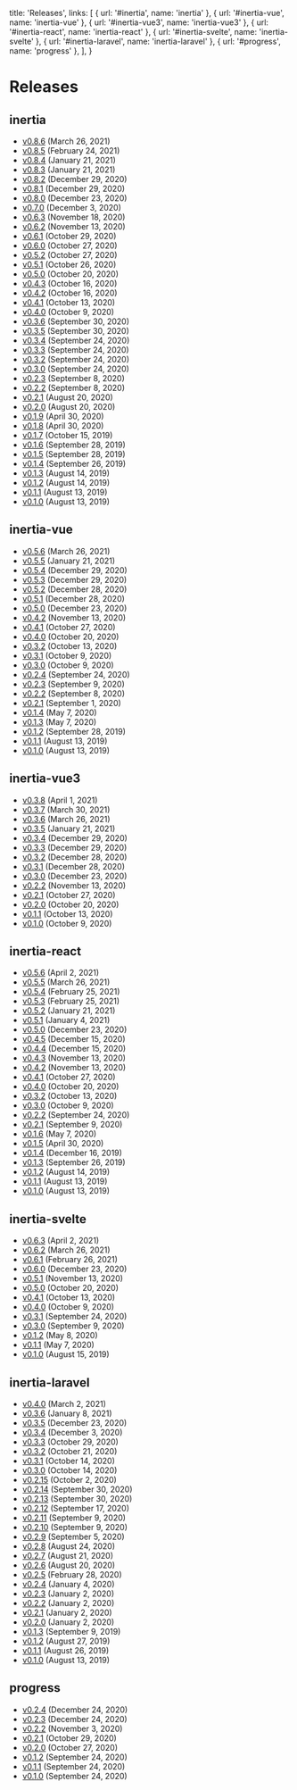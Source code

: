 
  title: 'Releases',
  links: [
    { url: '#inertia', name: 'inertia' },
    { url: '#inertia-vue', name: 'inertia-vue' },
    { url: '#inertia-vue3', name: 'inertia-vue3' },
    { url: '#inertia-react', name: 'inertia-react' },
    { url: '#inertia-svelte', name: 'inertia-svelte' },
    { url: '#inertia-laravel', name: 'inertia-laravel' },
    { url: '#progress', name: 'progress' },
  ],
}

# Releases

<h2>inertia</h2>
<ul>
  <li>
    <a href="/releases/inertia-0.8.6">v0.8.6</a>
    <span className="ml-2 text-sm text-gray-600">(March 26, 2021)</span>
  </li>
  <li>
    <a href="/releases/inertia-0.8.5">v0.8.5</a>
    <span className="ml-2 text-sm text-gray-600">(February 24, 2021)</span>
  </li>
  <li>
    <a href="/releases/inertia-0.8.4">v0.8.4</a>
    <span className="ml-2 text-sm text-gray-600">(January 21, 2021)</span>
  </li>
  <li>
    <a href="/releases/inertia-0.8.3">v0.8.3</a>
    <span className="ml-2 text-sm text-gray-600">(January 21, 2021)</span>
  </li>
  <li>
    <a href="/releases/inertia-0.8.2">v0.8.2</a>
    <span className="ml-2 text-sm text-gray-600">(December 29, 2020)</span>
  </li>
  <li>
    <a href="/releases/inertia-0.8.1">v0.8.1</a>
    <span className="ml-2 text-sm text-gray-600">(December 29, 2020)</span>
  </li>
  <li>
    <a href="/releases/inertia-0.8.0">v0.8.0</a>
    <span className="ml-2 text-sm text-gray-600">(December 23, 2020)</span>
  </li>
  <li>
    <a href="/releases/inertia-0.7.0">v0.7.0</a>
    <span className="ml-2 text-sm text-gray-600">(December 3, 2020)</span>
  </li>
  <li>
    <a href="/releases/inertia-0.6.3">v0.6.3</a>
    <span className="ml-2 text-sm text-gray-600">(November 18, 2020)</span>
  </li>
  <li>
    <a href="/releases/inertia-0.6.2">v0.6.2</a>
    <span className="ml-2 text-sm text-gray-600">(November 13, 2020)</span>
  </li>
  <li>
    <a href="/releases/inertia-0.6.1">v0.6.1</a>
    <span className="ml-2 text-sm text-gray-600">(October 29, 2020)</span>
  </li>
  <li>
    <a href="/releases/inertia-0.6.0">v0.6.0</a>
    <span className="ml-2 text-sm text-gray-600">(October 27, 2020)</span>
  </li>
  <li>
    <a href="/releases/inertia-0.5.2">v0.5.2</a>
    <span className="ml-2 text-sm text-gray-600">(October 27, 2020)</span>
  </li>
  <li>
    <a href="/releases/inertia-0.5.1">v0.5.1</a>
    <span className="ml-2 text-sm text-gray-600">(October 26, 2020)</span>
  </li>
  <li>
    <a href="/releases/inertia-0.5.0">v0.5.0</a>
    <span className="ml-2 text-sm text-gray-600">(October 20, 2020)</span>
  </li>
  <li>
    <a href="/releases/inertia-0.4.3">v0.4.3</a>
    <span className="ml-2 text-sm text-gray-600">(October 16, 2020)</span>
  </li>
  <li>
    <a href="/releases/inertia-0.4.2">v0.4.2</a>
    <span className="ml-2 text-sm text-gray-600">(October 16, 2020)</span>
  </li>
  <li>
    <a href="/releases/inertia-0.4.1">v0.4.1</a>
    <span className="ml-2 text-sm text-gray-600">(October 13, 2020)</span>
  </li>
  <li>
    <a href="/releases/inertia-0.4.0">v0.4.0</a>
    <span className="ml-2 text-sm text-gray-600">(October 9, 2020)</span>
  </li>
  <li>
    <a href="/releases/inertia-0.3.6">v0.3.6</a>
    <span className="ml-2 text-sm text-gray-600">(September 30, 2020)</span>
  </li>
  <li>
    <a href="/releases/inertia-0.3.5">v0.3.5</a>
    <span className="ml-2 text-sm text-gray-600">(September 30, 2020)</span>
  </li>
  <li>
    <a href="/releases/inertia-0.3.4">v0.3.4</a>
    <span className="ml-2 text-sm text-gray-600">(September 24, 2020)</span>
  </li>
  <li>
    <a href="/releases/inertia-0.3.3">v0.3.3</a>
    <span className="ml-2 text-sm text-gray-600">(September 24, 2020)</span>
  </li>
  <li>
    <a href="/releases/inertia-0.3.2">v0.3.2</a>
    <span className="ml-2 text-sm text-gray-600">(September 24, 2020)</span>
  </li>
  <li>
    <a href="/releases/inertia-0.3.0">v0.3.0</a>
    <span className="ml-2 text-sm text-gray-600">(September 24, 2020)</span>
  </li>
  <li>
    <a href="/releases/inertia-0.2.3">v0.2.3</a>
    <span className="ml-2 text-sm text-gray-600">(September 8, 2020)</span>
  </li>
  <li>
    <a href="/releases/inertia-0.2.2">v0.2.2</a>
    <span className="ml-2 text-sm text-gray-600">(September 8, 2020)</span>
  </li>
  <li>
    <a href="/releases/inertia-0.2.1">v0.2.1</a>
    <span className="ml-2 text-sm text-gray-600">(August 20, 2020)</span>
  </li>
  <li>
    <a href="/releases/inertia-0.2.0">v0.2.0</a>
    <span className="ml-2 text-sm text-gray-600">(August 20, 2020)</span>
  </li>
  <li>
    <a href="/releases/inertia-0.1.9">v0.1.9</a>
    <span className="ml-2 text-sm text-gray-600">(April 30, 2020)</span>
  </li>
  <li>
    <a href="/releases/inertia-0.1.8">v0.1.8</a>
    <span className="ml-2 text-sm text-gray-600">(April 30, 2020)</span>
  </li>
  <li>
    <a href="/releases/inertia-0.1.7">v0.1.7</a>
    <span className="ml-2 text-sm text-gray-600">(October 15, 2019)</span>
  </li>
  <li>
    <a href="/releases/inertia-0.1.6">v0.1.6</a>
    <span className="ml-2 text-sm text-gray-600">(September 28, 2019)</span>
  </li>
  <li>
    <a href="/releases/inertia-0.1.5">v0.1.5</a>
    <span className="ml-2 text-sm text-gray-600">(September 28, 2019)</span>
  </li>
  <li>
    <a href="/releases/inertia-0.1.4">v0.1.4</a>
    <span className="ml-2 text-sm text-gray-600">(September 26, 2019)</span>
  </li>
  <li>
    <a href="/releases/inertia-0.1.3">v0.1.3</a>
    <span className="ml-2 text-sm text-gray-600">(August 14, 2019)</span>
  </li>
  <li>
    <a href="/releases/inertia-0.1.2">v0.1.2</a>
    <span className="ml-2 text-sm text-gray-600">(August 14, 2019)</span>
  </li>
  <li>
    <a href="/releases/inertia-0.1.1">v0.1.1</a>
    <span className="ml-2 text-sm text-gray-600">(August 13, 2019)</span>
  </li>
  <li>
    <a href="/releases/inertia-0.1.0">v0.1.0</a>
    <span className="ml-2 text-sm text-gray-600">(August 13, 2019)</span>
  </li>
</ul>

<h2>inertia-vue</h2>
<ul>
  <li>
    <a href="/releases/inertia-vue-0.5.6">v0.5.6</a>
    <span className="ml-2 text-sm text-gray-600">(March 26, 2021)</span>
  </li>
  <li>
    <a href="/releases/inertia-vue-0.5.5">v0.5.5</a>
    <span className="ml-2 text-sm text-gray-600">(January 21, 2021)</span>
  </li>
  <li>
    <a href="/releases/inertia-vue-0.5.4">v0.5.4</a>
    <span className="ml-2 text-sm text-gray-600">(December 29, 2020)</span>
  </li>
  <li>
    <a href="/releases/inertia-vue-0.5.3">v0.5.3</a>
    <span className="ml-2 text-sm text-gray-600">(December 29, 2020)</span>
  </li>
  <li>
    <a href="/releases/inertia-vue-0.5.2">v0.5.2</a>
    <span className="ml-2 text-sm text-gray-600">(December 28, 2020)</span>
  </li>
  <li>
    <a href="/releases/inertia-vue-0.5.1">v0.5.1</a>
    <span className="ml-2 text-sm text-gray-600">(December 28, 2020)</span>
  </li>
  <li>
    <a href="/releases/inertia-vue-0.5.0">v0.5.0</a>
    <span className="ml-2 text-sm text-gray-600">(December 23, 2020)</span>
  </li>
  <li>
    <a href="/releases/inertia-vue-0.4.2">v0.4.2</a>
    <span className="ml-2 text-sm text-gray-600">(November 13, 2020)</span>
  </li>
  <li>
    <a href="/releases/inertia-vue-0.4.1">v0.4.1</a>
    <span className="ml-2 text-sm text-gray-600">(October 27, 2020)</span>
  </li>
  <li>
    <a href="/releases/inertia-vue-0.4.0">v0.4.0</a>
    <span className="ml-2 text-sm text-gray-600">(October 20, 2020)</span>
  </li>
  <li>
    <a href="/releases/inertia-vue-0.3.2">v0.3.2</a>
    <span className="ml-2 text-sm text-gray-600">(October 13, 2020)</span>
  </li>
  <li>
    <a href="/releases/inertia-vue-0.3.1">v0.3.1</a>
    <span className="ml-2 text-sm text-gray-600">(October 9, 2020)</span>
  </li>
  <li>
    <a href="/releases/inertia-vue-0.3.0">v0.3.0</a>
    <span className="ml-2 text-sm text-gray-600">(October 9, 2020)</span>
  </li>
  <li>
    <a href="/releases/inertia-vue-0.2.4">v0.2.4</a>
    <span className="ml-2 text-sm text-gray-600">(September 24, 2020)</span>
  </li>
  <li>
    <a href="/releases/inertia-vue-0.2.3">v0.2.3</a>
    <span className="ml-2 text-sm text-gray-600">(September 9, 2020)</span>
  </li>
  <li>
    <a href="/releases/inertia-vue-0.2.2">v0.2.2</a>
    <span className="ml-2 text-sm text-gray-600">(September 8, 2020)</span>
  </li>
  <li>
    <a href="/releases/inertia-vue-0.2.1">v0.2.1</a>
    <span className="ml-2 text-sm text-gray-600">(September 1, 2020)</span>
  </li>
  <li>
    <a href="/releases/inertia-vue-0.1.4">v0.1.4</a>
    <span className="ml-2 text-sm text-gray-600">(May 7, 2020)</span>
  </li>
  <li>
    <a href="/releases/inertia-vue-0.1.3">v0.1.3</a>
    <span className="ml-2 text-sm text-gray-600">(May 7, 2020)</span>
  </li>
  <li>
    <a href="/releases/inertia-vue-0.1.2">v0.1.2</a>
    <span className="ml-2 text-sm text-gray-600">(September 28, 2019)</span>
  </li>
  <li>
    <a href="/releases/inertia-vue-0.1.1">v0.1.1</a>
    <span className="ml-2 text-sm text-gray-600">(August 13, 2019)</span>
  </li>
  <li>
    <a href="/releases/inertia-vue-0.1.0">v0.1.0</a>
    <span className="ml-2 text-sm text-gray-600">(August 13, 2019)</span>
  </li>
</ul>

<h2>inertia-vue3</h2>
<ul>
  <li>
    <a href="/releases/inertia-vue3-0.3.8">v0.3.8</a>
    <span className="ml-2 text-sm text-gray-600">(April 1, 2021)</span>
  </li>
  <li>
    <a href="/releases/inertia-vue3-0.3.7">v0.3.7</a>
    <span className="ml-2 text-sm text-gray-600">(March 30, 2021)</span>
  </li>
  <li>
    <a href="/releases/inertia-vue3-0.3.6">v0.3.6</a>
    <span className="ml-2 text-sm text-gray-600">(March 26, 2021)</span>
  </li>
  <li>
    <a href="/releases/inertia-vue3-0.3.5">v0.3.5</a>
    <span className="ml-2 text-sm text-gray-600">(January 21, 2021)</span>
  </li>
  <li>
    <a href="/releases/inertia-vue3-0.3.4">v0.3.4</a>
    <span className="ml-2 text-sm text-gray-600">(December 29, 2020)</span>
  </li>
  <li>
    <a href="/releases/inertia-vue3-0.3.3">v0.3.3</a>
    <span className="ml-2 text-sm text-gray-600">(December 29, 2020)</span>
  </li>
  <li>
    <a href="/releases/inertia-vue3-0.3.2">v0.3.2</a>
    <span className="ml-2 text-sm text-gray-600">(December 28, 2020)</span>
  </li>
  <li>
    <a href="/releases/inertia-vue3-0.3.1">v0.3.1</a>
    <span className="ml-2 text-sm text-gray-600">(December 28, 2020)</span>
  </li>
  <li>
    <a href="/releases/inertia-vue3-0.3.0">v0.3.0</a>
    <span className="ml-2 text-sm text-gray-600">(December 23, 2020)</span>
  </li>
  <li>
    <a href="/releases/inertia-vue3-0.2.2">v0.2.2</a>
    <span className="ml-2 text-sm text-gray-600">(November 13, 2020)</span>
  </li>
  <li>
    <a href="/releases/inertia-vue3-0.2.1">v0.2.1</a>
    <span className="ml-2 text-sm text-gray-600">(October 27, 2020)</span>
  </li>
  <li>
    <a href="/releases/inertia-vue3-0.2.0">v0.2.0</a>
    <span className="ml-2 text-sm text-gray-600">(October 20, 2020)</span>
  </li>
  <li>
    <a href="/releases/inertia-vue3-0.1.1">v0.1.1</a>
    <span className="ml-2 text-sm text-gray-600">(October 13, 2020)</span>
  </li>
  <li>
    <a href="/releases/inertia-vue3-0.1.0">v0.1.0</a>
    <span className="ml-2 text-sm text-gray-600">(October 9, 2020)</span>
  </li>
</ul>

<h2>inertia-react</h2>
<ul>
  <li>
    <a href="/releases/inertia-react-0.5.6">v0.5.6</a>
    <span className="ml-2 text-sm text-gray-600">(April 2, 2021)</span>
  </li>
  <li>
    <a href="/releases/inertia-react-0.5.5">v0.5.5</a>
    <span className="ml-2 text-sm text-gray-600">(March 26, 2021)</span>
  </li>
  <li>
    <a href="/releases/inertia-react-0.5.4">v0.5.4</a>
    <span className="ml-2 text-sm text-gray-600">(February 25, 2021)</span>
  </li>
  <li>
    <a href="/releases/inertia-react-0.5.3">v0.5.3</a>
    <span className="ml-2 text-sm text-gray-600">(February 25, 2021)</span>
  </li>
  <li>
    <a href="/releases/inertia-react-0.5.2">v0.5.2</a>
    <span className="ml-2 text-sm text-gray-600">(January 21, 2021)</span>
  </li>
  <li>
    <a href="/releases/inertia-react-0.5.1">v0.5.1</a>
    <span className="ml-2 text-sm text-gray-600">(January 4, 2021)</span>
  </li>
  <li>
    <a href="/releases/inertia-react-0.5.0">v0.5.0</a>
    <span className="ml-2 text-sm text-gray-600">(December 23, 2020)</span>
  </li>
  <li>
    <a href="/releases/inertia-react-0.4.5">v0.4.5</a>
    <span className="ml-2 text-sm text-gray-600">(December 15, 2020)</span>
  </li>
  <li>
    <a href="/releases/inertia-react-0.4.4">v0.4.4</a>
    <span className="ml-2 text-sm text-gray-600">(December 15, 2020)</span>
  </li>
  <li>
    <a href="/releases/inertia-react-0.4.3">v0.4.3</a>
    <span className="ml-2 text-sm text-gray-600">(November 13, 2020)</span>
  </li>
  <li>
    <a href="/releases/inertia-react-0.4.2">v0.4.2</a>
    <span className="ml-2 text-sm text-gray-600">(November 13, 2020)</span>
  </li>
  <li>
    <a href="/releases/inertia-react-0.4.1">v0.4.1</a>
    <span className="ml-2 text-sm text-gray-600">(October 27, 2020)</span>
  </li>
  <li>
    <a href="/releases/inertia-react-0.4.0">v0.4.0</a>
    <span className="ml-2 text-sm text-gray-600">(October 20, 2020)</span>
  </li>
  <li>
    <a href="/releases/inertia-react-0.3.2">v0.3.2</a>
    <span className="ml-2 text-sm text-gray-600">(October 13, 2020)</span>
  </li>
  <li>
    <a href="/releases/inertia-react-0.3.0">v0.3.0</a>
    <span className="ml-2 text-sm text-gray-600">(October 9, 2020)</span>
  </li>
  <li>
    <a href="/releases/inertia-react-0.2.2">v0.2.2</a>
    <span className="ml-2 text-sm text-gray-600">(September 24, 2020)</span>
  </li>
  <li>
    <a href="/releases/inertia-react-0.2.1">v0.2.1</a>
    <span className="ml-2 text-sm text-gray-600">(September 9, 2020)</span>
  </li>
  <li>
    <a href="/releases/inertia-react-0.1.6">v0.1.6</a>
    <span className="ml-2 text-sm text-gray-600">(May 7, 2020)</span>
  </li>
  <li>
    <a href="/releases/inertia-react-0.1.5">v0.1.5</a>
    <span className="ml-2 text-sm text-gray-600">(April 30, 2020)</span>
  </li>
  <li>
    <a href="/releases/inertia-react-0.1.4">v0.1.4</a>
    <span className="ml-2 text-sm text-gray-600">(December 16, 2019)</span>
  </li>
  <li>
    <a href="/releases/inertia-react-0.1.3">v0.1.3</a>
    <span className="ml-2 text-sm text-gray-600">(September 26, 2019)</span>
  </li>
  <li>
    <a href="/releases/inertia-react-0.1.2">v0.1.2</a>
    <span className="ml-2 text-sm text-gray-600">(August 14, 2019)</span>
  </li>
  <li>
    <a href="/releases/inertia-react-0.1.1">v0.1.1</a>
    <span className="ml-2 text-sm text-gray-600">(August 13, 2019)</span>
  </li>
  <li>
    <a href="/releases/inertia-react-0.1.0">v0.1.0</a>
    <span className="ml-2 text-sm text-gray-600">(August 13, 2019)</span>
  </li>
</ul>

<h2>inertia-svelte</h2>
<ul>
  <li>
    <a href="/releases/inertia-svelte-0.6.3">v0.6.3</a>
    <span className="ml-2 text-sm text-gray-600">(April 2, 2021)</span>
  </li>
  <li>
    <a href="/releases/inertia-svelte-0.6.2">v0.6.2</a>
    <span className="ml-2 text-sm text-gray-600">(March 26, 2021)</span>
  </li>
  <li>
    <a href="/releases/inertia-svelte-0.6.1">v0.6.1</a>
    <span className="ml-2 text-sm text-gray-600">(February 26, 2021)</span>
  </li>
  <li>
    <a href="/releases/inertia-svelte-0.6.0">v0.6.0</a>
    <span className="ml-2 text-sm text-gray-600">(December 23, 2020)</span>
  </li>
  <li>
    <a href="/releases/inertia-svelte-0.5.1">v0.5.1</a>
    <span className="ml-2 text-sm text-gray-600">(November 13, 2020)</span>
  </li>
  <li>
    <a href="/releases/inertia-svelte-0.5.0">v0.5.0</a>
    <span className="ml-2 text-sm text-gray-600">(October 20, 2020)</span>
  </li>
  <li>
    <a href="/releases/inertia-svelte-0.4.1">v0.4.1</a>
    <span className="ml-2 text-sm text-gray-600">(October 13, 2020)</span>
  </li>
  <li>
    <a href="/releases/inertia-svelte-0.4.0">v0.4.0</a>
    <span className="ml-2 text-sm text-gray-600">(October 9, 2020)</span>
  </li>
  <li>
    <a href="/releases/inertia-svelte-0.3.1">v0.3.1</a>
    <span className="ml-2 text-sm text-gray-600">(September 24, 2020)</span>
  </li>
  <li>
    <a href="/releases/inertia-svelte-0.3.0">v0.3.0</a>
    <span className="ml-2 text-sm text-gray-600">(September 9, 2020)</span>
  </li>
  <li>
    <a href="/releases/inertia-svelte-0.1.2">v0.1.2</a>
    <span className="ml-2 text-sm text-gray-600">(May 8, 2020)</span>
  </li>
  <li>
    <a href="/releases/inertia-svelte-0.1.1">v0.1.1</a>
    <span className="ml-2 text-sm text-gray-600">(May 7, 2020)</span>
  </li>
  <li>
    <a href="/releases/inertia-svelte-0.1.0">v0.1.0</a>
    <span className="ml-2 text-sm text-gray-600">(August 15, 2019)</span>
  </li>
</ul>

<h2>inertia-laravel</h2>
<ul>
  <li>
    <a href="/releases/inertia-laravel-0.4.0">v0.4.0</a>
    <span className="ml-2 text-sm text-gray-600">(March 2, 2021)</span>
  </li>
  <li>
    <a href="/releases/inertia-laravel-0.3.6">v0.3.6</a>
    <span className="ml-2 text-sm text-gray-600">(January 8, 2021)</span>
  </li>
  <li>
    <a href="/releases/inertia-laravel-0.3.5">v0.3.5</a>
    <span className="ml-2 text-sm text-gray-600">(December 23, 2020)</span>
  </li>
  <li>
    <a href="/releases/inertia-laravel-0.3.4">v0.3.4</a>
    <span className="ml-2 text-sm text-gray-600">(December 3, 2020)</span>
  </li>
  <li>
    <a href="/releases/inertia-laravel-0.3.3">v0.3.3</a>
    <span className="ml-2 text-sm text-gray-600">(October 29, 2020)</span>
  </li>
  <li>
    <a href="/releases/inertia-laravel-0.3.2">v0.3.2</a>
    <span className="ml-2 text-sm text-gray-600">(October 21, 2020)</span>
  </li>
  <li>
    <a href="/releases/inertia-laravel-0.3.1">v0.3.1</a>
    <span className="ml-2 text-sm text-gray-600">(October 14, 2020)</span>
  </li>
  <li>
    <a href="/releases/inertia-laravel-0.3.0">v0.3.0</a>
    <span className="ml-2 text-sm text-gray-600">(October 14, 2020)</span>
  </li>
  <li>
    <a href="/releases/inertia-laravel-0.2.15">v0.2.15</a>
    <span className="ml-2 text-sm text-gray-600">(October 2, 2020)</span>
  </li>
  <li>
    <a href="/releases/inertia-laravel-0.2.14">v0.2.14</a>
    <span className="ml-2 text-sm text-gray-600">(September 30, 2020)</span>
  </li>
  <li>
    <a href="/releases/inertia-laravel-0.2.13">v0.2.13</a>
    <span className="ml-2 text-sm text-gray-600">(September 30, 2020)</span>
  </li>
  <li>
    <a href="/releases/inertia-laravel-0.2.12">v0.2.12</a>
    <span className="ml-2 text-sm text-gray-600">(September 17, 2020)</span>
  </li>
  <li>
    <a href="/releases/inertia-laravel-0.2.11">v0.2.11</a>
    <span className="ml-2 text-sm text-gray-600">(September 9, 2020)</span>
  </li>
  <li>
    <a href="/releases/inertia-laravel-0.2.10">v0.2.10</a>
    <span className="ml-2 text-sm text-gray-600">(September 9, 2020)</span>
  </li>
  <li>
    <a href="/releases/inertia-laravel-0.2.9">v0.2.9</a>
    <span className="ml-2 text-sm text-gray-600">(September 5, 2020)</span>
  </li>
  <li>
    <a href="/releases/inertia-laravel-0.2.8">v0.2.8</a>
    <span className="ml-2 text-sm text-gray-600">(August 24, 2020)</span>
  </li>
  <li>
    <a href="/releases/inertia-laravel-0.2.7">v0.2.7</a>
    <span className="ml-2 text-sm text-gray-600">(August 21, 2020)</span>
  </li>
  <li>
    <a href="/releases/inertia-laravel-0.2.6">v0.2.6</a>
    <span className="ml-2 text-sm text-gray-600">(August 20, 2020)</span>
  </li>
  <li>
    <a href="/releases/inertia-laravel-0.2.5">v0.2.5</a>
    <span className="ml-2 text-sm text-gray-600">(February 28, 2020)</span>
  </li>
  <li>
    <a href="/releases/inertia-laravel-0.2.4">v0.2.4</a>
    <span className="ml-2 text-sm text-gray-600">(January 4, 2020)</span>
  </li>
  <li>
    <a href="/releases/inertia-laravel-0.2.3">v0.2.3</a>
    <span className="ml-2 text-sm text-gray-600">(January 2, 2020)</span>
  </li>
  <li>
    <a href="/releases/inertia-laravel-0.2.2">v0.2.2</a>
    <span className="ml-2 text-sm text-gray-600">(January 2, 2020)</span>
  </li>
  <li>
    <a href="/releases/inertia-laravel-0.2.1">v0.2.1</a>
    <span className="ml-2 text-sm text-gray-600">(January 2, 2020)</span>
  </li>
  <li>
    <a href="/releases/inertia-laravel-0.2.0">v0.2.0</a>
    <span className="ml-2 text-sm text-gray-600">(January 2, 2020)</span>
  </li>
  <li>
    <a href="/releases/inertia-laravel-0.1.3">v0.1.3</a>
    <span className="ml-2 text-sm text-gray-600">(September 9, 2019)</span>
  </li>
  <li>
    <a href="/releases/inertia-laravel-0.1.2">v0.1.2</a>
    <span className="ml-2 text-sm text-gray-600">(August 27, 2019)</span>
  </li>
  <li>
    <a href="/releases/inertia-laravel-0.1.1">v0.1.1</a>
    <span className="ml-2 text-sm text-gray-600">(August 26, 2019)</span>
  </li>
  <li>
    <a href="/releases/inertia-laravel-0.1.0">v0.1.0</a>
    <span className="ml-2 text-sm text-gray-600">(August 13, 2019)</span>
  </li>
</ul>

<h2>progress</h2>
<ul>
  <li>
    <a href="/releases/inertia-progress-0.2.4">v0.2.4</a>
    <span className="ml-2 text-sm text-gray-600">(December 24, 2020)</span>
  </li>
  <li>
    <a href="/releases/inertia-progress-0.2.3">v0.2.3</a>
    <span className="ml-2 text-sm text-gray-600">(December 24, 2020)</span>
  </li>
  <li>
    <a href="/releases/inertia-progress-0.2.2">v0.2.2</a>
    <span className="ml-2 text-sm text-gray-600">(November 3, 2020)</span>
  </li>
  <li>
    <a href="/releases/inertia-progress-0.2.1">v0.2.1</a>
    <span className="ml-2 text-sm text-gray-600">(October 29, 2020)</span>
  </li>
  <li>
    <a href="/releases/inertia-progress-0.2.0">v0.2.0</a>
    <span className="ml-2 text-sm text-gray-600">(October 27, 2020)</span>
  </li>
  <li>
    <a href="/releases/inertia-progress-0.1.2">v0.1.2</a>
    <span className="ml-2 text-sm text-gray-600">(September 24, 2020)</span>
  </li>
  <li>
    <a href="/releases/inertia-progress-0.1.1">v0.1.1</a>
    <span className="ml-2 text-sm text-gray-600">(September 24, 2020)</span>
  </li>
  <li>
    <a href="/releases/inertia-progress-0.1.0">v0.1.0</a>
    <span className="ml-2 text-sm text-gray-600">(September 24, 2020)</span>
  </li>
</ul>
